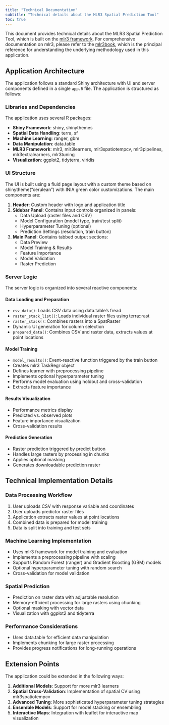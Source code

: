 ```yaml
---
title: "Technical Documentation"
subtitle: "Technical details about the MLR3 Spatial Prediction Tool"
toc: true
---
```


This document provides technical details about the MLR3 Spatial Prediction Tool, which is built on the [mlr3 framework](https://mlr3.mlr-org.com/). For comprehensive documentation on mlr3, please refer to the [mlr3book](https://mlr3book.mlr-org.com/), which is the principal reference for understanding the underlying methodology used in this application.

## Application Architecture

The application follows a standard Shiny architecture with UI and server components defined in a single `app.R` file. The application is structured as follows:

### Libraries and Dependencies

The application uses several R packages:

- **Shiny Framework**: shiny, shinythemes
- **Spatial Data Handling**: terra, sf
- **Machine Learning**: ranger, gbm
- **Data Manipulation**: data.table
- **MLR3 Framework**: mlr3, mlr3learners, mlr3spatiotempcv, mlr3pipelines, mlr3extralearners, mlr3tuning
- **Visualization**: ggplot2, tidyterra, viridis

### UI Structure

The UI is built using a fluid page layout with a custom theme based on shinytheme("cerulean") with INIA green color customizations. The main components are:

1. **Header**: Custom header with logo and application title
2. **Sidebar Panel**: Contains input controls organized in panels:
   - Data Upload (raster files and CSV)
   - Model Configuration (model type, train/test split)
   - Hyperparameter Tuning (optional)
   - Prediction Settings (resolution, train button)
3. **Main Panel**: Contains tabbed output sections:
   - Data Preview
   - Model Training & Results
   - Feature Importance
   - Model Validation
   - Raster Prediction

### Server Logic

The server logic is organized into several reactive components:

#### Data Loading and Preparation

- `csv_data()`: Loads CSV data using data.table's fread
- `raster_stack_list()`: Loads individual raster files using terra::rast
- `raster_stack()`: Combines rasters into a SpatRaster
- Dynamic UI generation for column selection
- `prepared_data()`: Combines CSV and raster data, extracts values at point locations

#### Model Training

- `model_results()`: Event-reactive function triggered by the train button
- Creates mlr3 TaskRegr object
- Defines learner with preprocessing pipeline
- Implements optional hyperparameter tuning
- Performs model evaluation using holdout and cross-validation
- Extracts feature importance

#### Results Visualization

- Performance metrics display
- Predicted vs. observed plots
- Feature importance visualization
- Cross-validation results

#### Prediction Generation

- Raster prediction triggered by predict button
- Handles large rasters by processing in chunks
- Applies optional masking
- Generates downloadable prediction raster

## Technical Implementation Details

### Data Processing Workflow

1. User uploads CSV with response variable and coordinates
2. User uploads predictor raster files
3. Application extracts raster values at point locations
4. Combined data is prepared for model training
5. Data is split into training and test sets

### Machine Learning Implementation

- Uses mlr3 framework for model training and evaluation
- Implements a preprocessing pipeline with scaling
- Supports Random Forest (ranger) and Gradient Boosting (GBM) models
- Optional hyperparameter tuning with random search
- Cross-validation for model validation

### Spatial Prediction

- Prediction on raster data with adjustable resolution
- Memory-efficient processing for large rasters using chunking
- Optional masking with vector data
- Visualization with ggplot2 and tidyterra

### Performance Considerations

- Uses data.table for efficient data manipulation
- Implements chunking for large raster processing
- Provides progress notifications for long-running operations

## Extension Points

The application could be extended in the following ways:

1. **Additional Models**: Support for more mlr3 learners
2. **Spatial Cross-Validation**: Implementation of spatial CV using mlr3spatiotempcv
3. **Advanced Tuning**: More sophisticated hyperparameter tuning strategies
4. **Ensemble Models**: Support for model stacking or ensembling
5. **Interactive Maps**: Integration with leaflet for interactive map visualization

